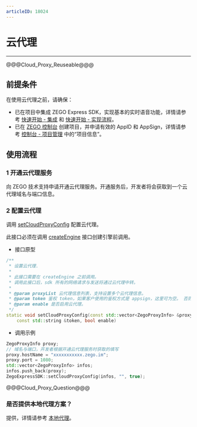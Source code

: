 ```yaml
---
articleID: 18024
---
```

# 云代理

- - -

@@@Cloud_Proxy_Reuseable@@@

## 前提条件

在使用云代理之前，请确保：

- 已在项目中集成 ZEGO Express SDK，实现基本的实时语音功能，详情请参考 [快速开始 - 集成](!ExpressAudioSDK-Integration/SDK_Integration) 和 [快速开始 - 实现流程](!ExpressAudioSDK-Integration/Solution_Implementation)。
- 已在 [ZEGO 控制台](https://console.zego.im) 创建项目，并申请有效的 AppID 和 AppSign，详情请参考 [控制台 - 项目管理](#12107) 中的“项目信息”。

## 使用流程

### 1 开通云代理服务

向 ZEGO 技术支持申请开通云代理服务。开通服务后，开发者将会获取到一个云代理域名与端口信息。

### 2 配置云代理

调用 [setCloudProxyConfig](@setCloudProxyConfig) 配置云代理。

<div class="mk-warning">

此接口必须在调用 [createEngine](@createEngine) 接口创建引擎前调用。
</div>

- 接口原型

```cpp
/**
 * 设置云代理.
 *
 * 此接口需要在 createEngine 之前调用。
 * 调用此接口后，sdk 所有的网络请求与发送将通过云代理中转。
 *
 * @param proxyList 云代理信息列表，支持设置多个云代理信息。
 * @param token 鉴权 token，如果客户使用的鉴权方式是 appsign，这里可为空。 否则必须填入 token。
 * @param enable 是否启用云代理。
 */
static void setCloudProxyConfig(const std::vector<ZegoProxyInfo> &proxyList,
    const std::string &token, bool enable)
```

- 调用示例

```cpp
ZegoProxyInfo proxy;
// 域名与端口，开发者根据开通云代理服务时获取的填写
proxy.hostName = "xxxxxxxxxxx.zego.im"; 
proxy.port = 1080;
std::vector<ZegoProxyInfo> infos;
infos.push_back(proxy);
ZegoExpressSDK::setCloudProxyConfig(infos, "", true);
```

@@@Cloud_Proxy_Question@@@

### 是否提供本地代理方案？

提供，详情请参考 [本地代理](#15856)。
